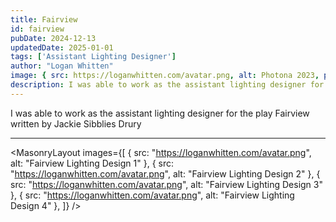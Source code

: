 ```yaml
---
title: Fairview
id: fairview
pubDate: 2024-12-13
updatedDate: 2025-01-01
tags: ['Assistant Lighting Designer']
author: "Logan Whitten"
image: { src: https://loganwhitten.com/avatar.png, alt: Photona 2023, positionx: 30%, positiony: 20%}
description: I was able to work as the assistant lighting designer for the play Fairview written by Jackie Sibblies Drury
---
```


I was able to work as the assistant lighting designer for the play Fairview written by Jackie Sibblies Drury

---

<MasonryLayout images={[
    { src: "https://loganwhitten.com/avatar.png", alt: "Fairview Lighting Design 1" },
    { src: "https://loganwhitten.com/avatar.png", alt: "Fairview Lighting Design 2" },
    { src: "https://loganwhitten.com/avatar.png", alt: "Fairview Lighting Design 3" },
    { src: "https://loganwhitten.com/avatar.png", alt: "Fairview Lighting Design 4" },
]} />
